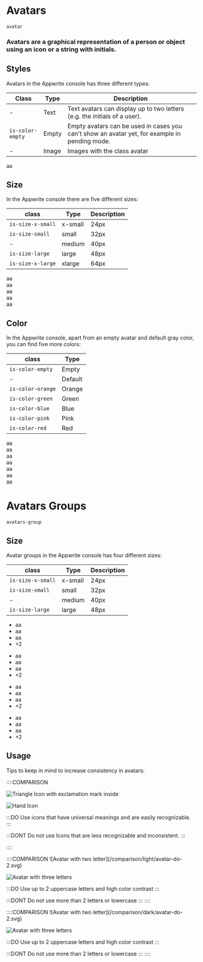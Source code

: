 # Avatars

`avatar`

### Avatars are a graphical representation of a person or object using an icon or a string with initials.

## Styles

Avatars in the Appwrite console has three different types:

| Class            | Type  | Description                                                                                   |
| ---------------- | ----- | --------------------------------------------------------------------------------------------- |
| -                | Text  | Text avatars can display up to two letters (e.g. the initials of a user).                     |
| `is-color-empty` | Empty | Empty avatars can be used in cases you can't show an avatar yet, for example in pending mode. |
| -                | Image | Images with the class avatar                                                                  |

<Preview center>
  <div class="avatar is-color-empty"></div>
  <div class="avatar">aa</div>
  <img class="avatar" src="https://unsplash.it/40" alt="" />
</Preview>

## Size

In the Appwrite console there are five different sizes:

| class             | Type    | Description |
| ----------------- | ------- | ----------- |
| `is-size-x-small` | x-small | 24px        |
| `is-size-small`   | small   | 32px        |
| -                 | medium  | 40px        |
| `is-size-large`   | large   | 48px        |
| `is-size-x-large` | xlarge  | 64px        |

<Preview center>
  <div class="avatar is-size-x-small">aa</div>
  <div class="avatar is-size-small">aa</div>
  <div class="avatar is-size-medium">aa</div>
  <div class="avatar is-size-large">aa</div>
  <div class="avatar is-size-x-large">aa</div>
</Preview>

## Color

In the Appwrite console, apart from an empty avatar and default gray color, you can find five more colors:

| class             | Type    |
| ----------------- | ------- |
| `is-color-empty`  | Empty   |
| -                 | Default |
| `is-color-orange` | Orange  |
| `is-color-green`  | Green   |
| `is-color-blue`   | Blue    |
| `is-color-pink`   | Pink    |
| `is-color-red`    | Red     |

<Preview center>
  <div class="avatar is-color-empty">aa</div>
  <div class="avatar">aa</div>
  <div class="avatar is-color-orange">aa</div>
  <div class="avatar is-color-green">aa</div>
  <div class="avatar is-color-blue">aa</div>
  <div class="avatar is-color-pink">aa</div>
  <div class="avatar is-color-red">aa</div>
</Preview>

# Avatars Groups

`avatars-group`

## Size

Avatar groups in the Appwrite console has four different sizes:

| class             | Type    | Description |
| ----------------- | ------- | ----------- |
| `is-size-x-small` | x-small | 24px        |
| `is-size-small`   | small   | 32px        |
| -                 | medium  | 40px        |
| `is-size-large`   | large   | 48px        |

<Preview center>
 <ul class="avatars-group">
    <li class="avatars-group-item">
        <div class="avatar is-size-x-small is-color-blue">aa</div>
    </li>
    <li class="avatars-group-item">
        <div class="avatar is-size-x-small is-color-orange">aa</div>
    </li>
    <li class="avatars-group-item">
        <div class="avatar is-size-x-small is-color-green">aa</div>
        </li>
    <li class="avatars-group-item">
        <div class="avatar is-size-x-small">+2</div>
    </li>
</ul>
<ul class="avatars-group">
    <li class="avatars-group-item">
        <div class="avatar is-size-small is-color-blue">aa</div>
    </li>
    <li class="avatars-group-item">
        <div class="avatar is-size-small is-color-orange">aa</div>
    </li>
    <li class="avatars-group-item">
        <div class="avatar is-size-small is-color-green">aa</div>
    </li>
    <li class="avatars-group-item">
        <div class="avatar is-size-small">+2</div>
    </li>
</ul>
<ul class="avatars-group">
    <li class="avatars-group-item">
        <div class="avatar is-color-blue">aa</div>
    </li>
    <li class="avatars-group-item">
        <div class="avatar is-color-orange">aa</div>
    </li>
    <li class="avatars-group-item">
        <div class="avatar is-color-green">aa</div>
    </li>
    <li class="avatars-group-item">
        <div class="avatar">+2</div>
    </li>
</ul>

<ul class="avatars-group">
    <li class="avatars-group-item">
        <div class="avatar is-size-large is-color-blue">aa</div>
    </li>
    <li class="avatars-group-item">
        <div class="avatar is-size-large is-color-orange">aa</div>
    </li>
    <li class="avatars-group-item">
        <div class="avatar is-size-large is-color-green">aa</div>
    </li>
    <li class="avatars-group-item">
        <div class="avatar is-size-large">+2</div>
    </li>

</ul>

</Preview>

## Usage

Tips to keep in mind to increase consistency in avatars:

::::COMPARISON

![Triangle Icon with exclamation mark inside](/images/avatar-1.svg)

![Hand Icon](/images/avatar-2.svg)

:::DO
Use icons that have universal meanings and are easily recognizable.
:::

:::DONT
Do not use Icons that are less recognizable and inconsistent.
:::

::::

<div class="u-only-light u-margin-block-start-52">
::::COMPARISON
![Avatar with two letter](/comparison/light/avatar-do-2.svg)

![Avatar with three letters](/comparison/light/avatar-dont-2.svg)

:::DO
Use up to 2 uppercase letters and high color contrast
:::

:::DONT
Do not use more than 2 letters or lowercase
:::
::::

</div>

<div class="u-only-dark u-margin-block-start-52">
::::COMPARISON
![Avatar with two letter](/comparison/dark/avatar-do-2.svg)

![Avatar with three letters](/comparison/dark/avatar-dont-2.svg)

:::DO
Use up to 2 uppercase letters and high color contrast
:::

:::DONT
Do not use more than 2 letters or lowercase
:::
::::

</div>
